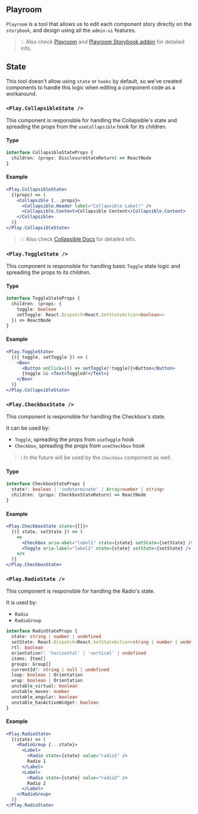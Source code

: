 
<Meta title="design-system/Playroom" />

## Playroom

`Playroom` is a tool that allows us to edit each component story directly on the `storybook`, and design using all the `admin-ui` features.

> 💡 Also check
> [Playroom](https://github.com/seek-oss/playroom) and [Playroom Storybook addon](https://github.com/rbardini/storybook-addon-playroom) for detailed info.

## State

This tool doesn't allow using `state` or `hooks` by default, so we've created components to handle this logic when editing a component code as a workaround.

### `<Play.CollapsibleState />`

This component is responsible for handling the Collapsible's state and spreading the props from the `useCollapsible` hook for its children.

#### Type

```ts
interface CollapsibleStateProps {
  children: (props: DisclosureStateReturn) => ReactNode
}
```

#### Example

```jsx
<Play.CollapsibleState>
  {(props) => (
    <Collapsible {...props}>
      <Collapsible.Header label="Collapsible Label!" />
      <Collapsible.Content>Collapsible Content</Collapsible.Content>
    </Collapsible>
  )}
</Play.CollapsibleState>
```

> 💡 Also check
> [Collapsible Docs](../components/Collapsible/README.md) for detailed info.

### `<Play.ToggleState />`

This component is responsible for handling basic `Toggle` state logic and spreading the props to its children.

#### Type

```ts
interface ToggleStateProps {
  children: (props: {
    toggle: boolean
    setToggle: React.Dispatch<React.SetStateAction<boolean>>
  }) => ReactNode
}
```

#### Example

```jsx
<Play.ToggleState>
  {({ toggle, setToggle }) => (
    <Box>
      <Button onClick={() => setToggle(!toggle)}>Button</Button>
      {toggle && <Text>Toggled!</Text>}
    </Box>
  )}
</Play.CollapsibleState>
```

### `<Play.CheckboxState />`

This component is responsible for handling the Checkbox's state.

It can be used by:

- `Toggle`, spreading the props from `useToggle` hook
- `Checkbox`, spreading the props from `useCheckbox` hook

> ℹ️ In the future will be used by the `Checkbox` component as well.

#### Type

```ts
interface CheckboxStateProps {
  state?: boolean | 'indeterminate' | Array<number | string>
  children: (props: CheckboxStateReturn) => ReactNode
}
```

#### Example

```jsx
<Play.CheckboxState state={[]}>
  {({ state, setState }) => (
    <>
      <Checkbox aria-abel="label1" state={state} setState={setState} />
      <Toggle aria-label="label2" state={state} setState={setState} />
    </>
  )}
</Play.CheckboxState>
```

### `<Play.RadioState />`

This component is responsible for handling the Radio's state.

It is used by:

- `Radio`
- `RadioGroup`

```ts
interface RadioStateProps {
  state: string | number | undefined
  setState: React.Dispatch<React.SetStateAction<string | number | undefined>>
  rtl: boolean
  orientation?: 'horizontal' | 'vertical' | undefined
  items: Item[]
  groups: Group[]
  currentId?: string | null | undefined
  loop: boolean | Orientation
  wrap: boolean | Orientation
  unstable_virtual: boolean
  unstable_moves: number
  unstable_angular: boolean
  unstable_hasActiveWidget: boolean
}
```

#### Example

```jsx
<Play.RadioState>
  {(state) => (
    <RadioGroup {...state}>
      <Label>
        <Radio state={state} value="radio1" />
        Radio 1
      </Label>
      <Label>
        <Radio state={state} value="radio2" />
        Radio 2
      </Label>
    </RadioGroup>
  )}
</Play.RadioState>
```
